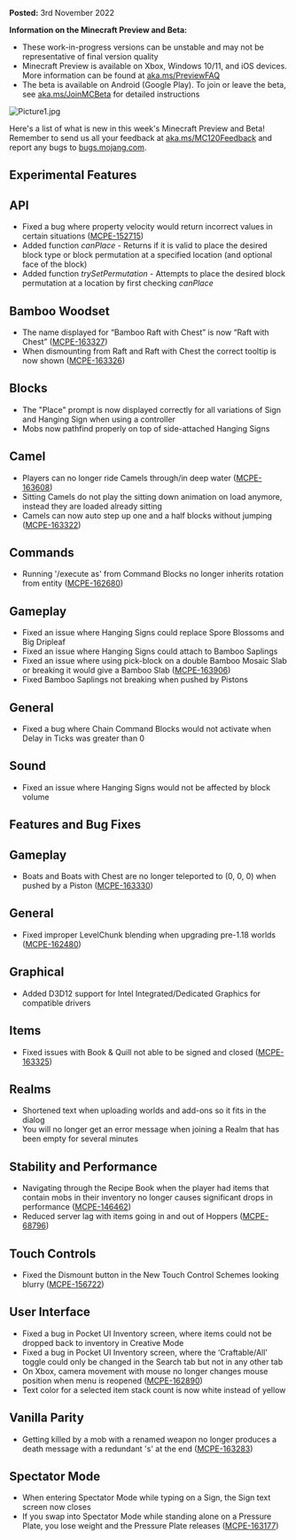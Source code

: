 **Posted:** 3rd November 2022

**Information on the Minecraft Preview and Beta:** 

-   These work-in-progress versions can be unstable and may not be representative of final version quality
-   Minecraft Preview is available on Xbox, Windows 10/11, and iOS devices. More information can be found at [aka.ms/PreviewFAQ](http://aka.ms/PreviewFAQ)
-   The beta is available on Android (Google Play). To join or leave the beta, see [aka.ms/JoinMCBeta](https://aka.ms/JoinMCBeta) for detailed instructions

![Picture1.jpg](https://feedback.minecraft.net/hc/article_attachments/10309737817741)

Here's a list of what is new in this week's Minecraft Preview and Beta! Remember to send us all your feedback at [aka.ms/MC120Feedback](https://aka.ms/MC120Feedback) and report any bugs to [bugs.mojang.com](http://bugs.mojang.com/).  
  

## **Experimental Features**

## **API**

-   Fixed a bug where property velocity would return incorrect values in certain situations ([MCPE-152715](https://bugs.mojang.com/browse/MCPE-152715))
-   Added function _canPlace_ - Returns if it is valid to place the desired block type or block permutation at a specified location (and optional face of the block)
-   Added function _trySetPermutation_ - Attempts to place the desired block permutation at a location by first checking _canPlace_

## **Bamboo Woodset**

-   The name displayed for “Bamboo Raft with Chest” is now “Raft with Chest” ([MCPE-163327](https://bugs.mojang.com/browse/MCPE-163327))
-   When dismounting from Raft and Raft with Chest the correct tooltip is now shown ([MCPE-163326](https://bugs.mojang.com/browse/MCPE-163326))

## **Blocks**

-   The "Place" prompt is now displayed correctly for all variations of Sign and Hanging Sign when using a controller
-   Mobs now pathfind properly on top of side-attached Hanging Signs

## **Camel**

-   Players can no longer ride Camels through/in deep water ([MCPE-163608](https://bugs.mojang.com/browse/MCPE-163608))
-   Sitting Camels do not play the sitting down animation on load anymore, instead they are loaded already sitting
-   Camels can now auto step up one and a half blocks without jumping ([MCPE-163322](https://bugs.mojang.com/browse/MCPE-163322))

## **Commands**

-   Running '/execute as' from Command Blocks no longer inherits rotation from entity ([MCPE-162680](https://bugs.mojang.com/browse/MCPE-162680))

## **Gameplay**

-   Fixed an issue where Hanging Signs could replace Spore Blossoms and Big Dripleaf
-   Fixed an issue where Hanging Signs could attach to Bamboo Saplings
-   Fixed an issue where using pick-block on a double Bamboo Mosaic Slab or breaking it would give a Bamboo Slab ([MCPE-163906](https://bugs.mojang.com/browse/MCPE-163906))
-   Fixed Bamboo Saplings not breaking when pushed by Pistons

## **General**

-   Fixed a bug where Chain Command Blocks would not activate when Delay in Ticks was greater than 0

## **Sound**

-   Fixed an issue where Hanging Signs would not be affected by block volume  
      
    

## **Features** **and Bug Fixes**

## **Gameplay**

-   Boats and Boats with Chest are no longer teleported to (0, 0, 0) when pushed by a Piston ([MCPE-163330](https://bugs.mojang.com/browse/MCPE-163330))

## **General**

-   Fixed improper LevelChunk blending when upgrading pre-1.18 worlds ([MCPE-162480](https://bugs.mojang.com/browse/MCPE-162480))

## **Graphical**

-   Added D3D12 support for Intel Integrated/Dedicated Graphics for compatible drivers

## **Items**

-   Fixed issues with Book & Quill not able to be signed and closed ([MCPE-163325](https://bugs.mojang.com/browse/MCPE-163325))

## **Realms**

-   Shortened text when uploading worlds and add-ons so it fits in the dialog
-   You will no longer get an error message when joining a Realm that has been empty for several minutes

## **Stability and Performance**

-   Navigating through the Recipe Book when the player had items that contain mobs in their inventory no longer causes significant drops in performance ([MCPE-146462](https://bugs.mojang.com/browse/MCPE-146462))
-   Reduced server lag with items going in and out of Hoppers ([MCPE-68796](https://bugs.mojang.com/browse/MCPE-68796))

## **Touch Controls**

-   Fixed the Dismount button in the New Touch Control Schemes looking blurry ([MCPE-156722](https://bugs.mojang.com/browse/MCPE-156722))

## **User** **Interface**

-   Fixed a bug in Pocket UI Inventory screen, where items could not be dropped back to inventory in Creative Mode
-   Fixed a bug in Pocket UI Inventory screen, where the ‘Craftable/All’ toggle could only be changed in the Search tab but not in any other tab
-   On Xbox, camera movement with mouse no longer changes mouse position when menu is reopened ([MCPE-162890](https://bugs.mojang.com/browse/MCPE-162890))
-   Text color for a selected item stack count is now white instead of yellow

## **Vanilla Parity**

-   Getting killed by a mob with a renamed weapon no longer produces a death message with a redundant 's' at the end ([MCPE-163283](https://bugs.mojang.com/browse/MCPE-163283))

## **Spectator Mode**

-   When entering Spectator Mode while typing on a Sign, the Sign text screen now closes
-   If you swap into Spectator Mode while standing alone on a Pressure Plate, you lose weight and the Pressure Plate releases ([MCPE-163177](https://bugs.mojang.com/browse/MCPE-163177))  
      
    

